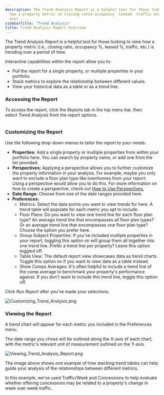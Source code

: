 ```yaml
---
description: The Trend Analysis Report is a helpful tool for those looking to view
  how a property metric ie closing ratio occupancy  leased  traffic etc is trending
  over ...
sidebarTitle: "Trend Analysis"
title: Trend Analysis Report Overview
---
```


The Trend Analysis Report is a helpful tool for those looking to view how a property metric (i.e., closing ratio, occupancy %, leased %, traffic, etc.) is trending over a period of time. 


Interactive capabilities within the report allow you to:


+ Pull the report for a single property, or multiple properties in your portfolio.
+ Stack metrics to explore the relationship between different values.
+ View your historical data as a table or as a trend line.


### Accessing the Report


To access the report, click the *Reports* tab in the top menu bar, then select *Trend Analysis* from the report options. 


<Frame>
  <img src="/images/radix/f387ba8a59f910c38b77fa8364e803d4084856c2.png" alt="" />
</Frame>


### Customizing the Report


Use the following drop-down menus to tailor the report to your needs:


* **Properties:** Add a single property or multiple properties from within your portfolio here. You can search by property name, or add one from the list provided.
* **Perspectives:** Applying a perspective allows you to further customize the property information in your analysis. For example, maybe you only want to exclude a floor plan type like townhomes from your report. Using a perspective would allow you to do this. For more information on how to create a perspective, check out [How to Use Perspectives.](kb://article/zendesk:radix:7313516628749)
* **Date Range:** Choose from one of the date ranges provided here.
* **Preferences:** 
	+ Metrics: Select the data points you want to view trends for here. A trend table will populate for each metric you opt to include.
	+ Floor Plans: Do you want to view one trend line for each floor plan type? An average trend line that encompasses all floor plan types? Or an average trend line that encompasses one floor plan type? Choose the option you prefer here.
	+ Group Subject Properties: If you've included multiple properties in your report, toggling this option on will group them all together into one trend line. Prefer a trend line per property? Leave this option toggled off.
	+ Table View: The default report view showcases data as trend charts. Toggle this option on if you want to view data as a table instead.
	+ Show Comps Averages: It's often helpful to include a trend line of the comp average to benchmark your property's performance against. If you don't want to include this trend line, toggle this option off.


Click *Run Report* after you've made your selections. 


<Frame>
  <img src="/images/radix/43782b4ae5f3e8cc4f6d21e82ea3472bb4578279.png" alt="Customizing_Trend_Analysis.png" />
</Frame>


### Viewing the Report


A trend chart will appear for each metric you included in the Preferences menu. 


The date range you chose will be outlined along the X-axis of each chart, with the metric's relevant unit of measurement outlined on the Y-axis. 


<Frame>
  <img src="/images/radix/35d80024487edc59af5fd5b763b36f9ac0ea98f1.png" alt="Viewing_Trend_Analysis_Report.png" />
</Frame>


The image above shows one example of how stacking trend tables can help guide your analysis of the relationships between different metrics.


In this example, we've used Traffic/Week and Concessions to help evaluate whether offering concessions may be related to a property's change in week over week traffic.
